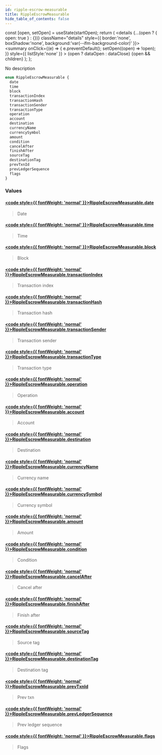 ```yaml
---
id: ripple-escrow-measurable
title: RippleEscrowMeasurable
hide_table_of_contents: false
---
```







  const [open, setOpen] = useState(startOpen);
  return (
    <details {...(open ? { open: true } : {})} className="details" style={{ border:'none', boxShadow:'none', background:'var(--ifm-background-color)' }}>
      <summary
        onClick={(e) => {
          e.preventDefault();
          setOpen((open) => !open);
        }}
        style={{ listStyle:'none' }}
      >
      {open ? dataOpen : dataClose}
      </summary>
      {open && children}
    </details>
  );
};








No description


```graphql
enum RippleEscrowMeasurable {
  date
  time
  block
  transactionIndex
  transactionHash
  transactionSender
  transactionType
  operation
  account
  destination
  currencyName
  currencySymbol
  amount
  condition
  cancelAfter
  finishAfter
  sourceTag
  destinationTag
  prevTxnId
  prevLedgerSequence
  flags
}
```




### Values

#### [<code style={{ fontWeight: 'normal' }}>RippleEscrowMeasurable.<b>date</b></code>](#)  
> 
> 
> Date
> 

#### [<code style={{ fontWeight: 'normal' }}>RippleEscrowMeasurable.<b>time</b></code>](#)  
> 
> 
> Time
> 

#### [<code style={{ fontWeight: 'normal' }}>RippleEscrowMeasurable.<b>block</b></code>](#)  
> 
> 
> Block
> 

#### [<code style={{ fontWeight: 'normal' }}>RippleEscrowMeasurable.<b>transactionIndex</b></code>](#)  
> 
> 
> Transaction index
> 

#### [<code style={{ fontWeight: 'normal' }}>RippleEscrowMeasurable.<b>transactionHash</b></code>](#)  
> 
> 
> Transaction hash
> 

#### [<code style={{ fontWeight: 'normal' }}>RippleEscrowMeasurable.<b>transactionSender</b></code>](#)  
> 
> 
> Transaction sender
> 

#### [<code style={{ fontWeight: 'normal' }}>RippleEscrowMeasurable.<b>transactionType</b></code>](#)  
> 
> 
> Transaction type
> 

#### [<code style={{ fontWeight: 'normal' }}>RippleEscrowMeasurable.<b>operation</b></code>](#)  
> 
> 
> Operation
> 

#### [<code style={{ fontWeight: 'normal' }}>RippleEscrowMeasurable.<b>account</b></code>](#)  
> 
> 
> Account
> 

#### [<code style={{ fontWeight: 'normal' }}>RippleEscrowMeasurable.<b>destination</b></code>](#)  
> 
> 
> Destination
> 

#### [<code style={{ fontWeight: 'normal' }}>RippleEscrowMeasurable.<b>currencyName</b></code>](#)  
> 
> 
> Currency name
> 

#### [<code style={{ fontWeight: 'normal' }}>RippleEscrowMeasurable.<b>currencySymbol</b></code>](#)  
> 
> 
> Currency symbol
> 

#### [<code style={{ fontWeight: 'normal' }}>RippleEscrowMeasurable.<b>amount</b></code>](#)  
> 
> 
> Amount
> 

#### [<code style={{ fontWeight: 'normal' }}>RippleEscrowMeasurable.<b>condition</b></code>](#)  
> 
> 
> Condition
> 

#### [<code style={{ fontWeight: 'normal' }}>RippleEscrowMeasurable.<b>cancelAfter</b></code>](#)  
> 
> 
> Cancel after
> 

#### [<code style={{ fontWeight: 'normal' }}>RippleEscrowMeasurable.<b>finishAfter</b></code>](#)  
> 
> 
> Finish after
> 

#### [<code style={{ fontWeight: 'normal' }}>RippleEscrowMeasurable.<b>sourceTag</b></code>](#)  
> 
> 
> Source tag
> 

#### [<code style={{ fontWeight: 'normal' }}>RippleEscrowMeasurable.<b>destinationTag</b></code>](#)  
> 
> 
> Destination tag
> 

#### [<code style={{ fontWeight: 'normal' }}>RippleEscrowMeasurable.<b>prevTxnId</b></code>](#)  
> 
> 
> Prev txn
> 

#### [<code style={{ fontWeight: 'normal' }}>RippleEscrowMeasurable.<b>prevLedgerSequence</b></code>](#)  
> 
> 
> Prev ledger sequence
> 

#### [<code style={{ fontWeight: 'normal' }}>RippleEscrowMeasurable.<b>flags</b></code>](#)  
> 
> 
> Flags
> 



